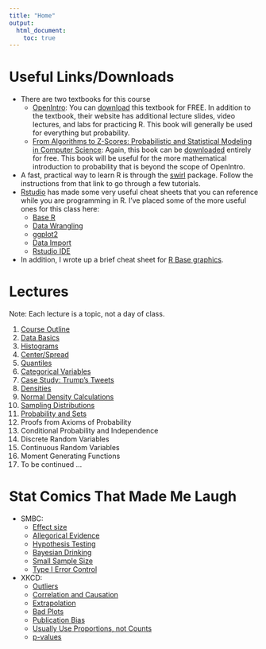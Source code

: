 ```yaml
---
title: "Home"
output:
  html_document:
    toc: true
---
```


# Useful Links/Downloads

- There are two textbooks for this course
    - [OpenIntro](https://www.openintro.org/stat/textbook.php?stat_book=os): You can [download](https://www.openintro.org/download.php?file=os3&referrer=/stat/textbook.php) this textbook for FREE. In addition to the textbook, their website has additional lecture slides, video lectures, and labs for practicing R. This book will generally be used for everything but probability.
    - [From Algorithms to Z-Scores: Probabilistic and Statistical Modeling in Computer Science](http://heather.cs.ucdavis.edu/probstatbook): Again, this book can be [downloaded](http://heather.cs.ucdavis.edu/~matloff/132/PLN/probstatbook/ProbStatBook.pdf) entirely for free. This book will be useful for the more mathematical introduction to probability that is beyond the scope of OpenIntro.
- A fast, practical way to learn R is through the [swirl](http://swirlstats.com/) package. Follow the instructions from that link to go through a few tutorials.
- [Rstudio](https://www.rstudio.com/resources/cheatsheets/) has made some very useful cheat sheets that you can reference while you are programming in R. I've placed some of the more useful ones for this class here:
    - [Base R](./cheat_sheets/base-r.pdf)
    - [Data Wrangling](./cheat_sheets/data-transformation-cheatsheet.pdf)
    - [ggplot2](./cheat_sheets/ggplot2-cheatsheet-2.1.pdf)
    - [Data Import](./cheat_sheets/data-import-cheatsheet.pdf)
    - [Rstudio IDE](./cheat_sheets/rstudio-IDE-cheatsheet.pdf)
- In addition, I wrote up a brief cheat sheet for [R Base graphics](base_r_cheatsheet.html).
    

# Lectures 

Note: Each lecture is a topic, not a day of class.

1. [Course Outline](00_course_outline.pdf)
2. [Data Basics](01_data_basics.pdf)
3. [Histograms](02_histograms.pdf)
4. [Center/Spread](03_center_spread.pdf)
5. [Quantiles](04_quantiles.pdf)
6. [Categorical Variables](05_categorical_variables.pdf)
7. [Case Study: Trump's Tweets](06_trump_case.pdf)
8. [Densities](07_densities.pdf)
9. [Normal Density Calculations](08_normal_calculations.pdf)
10. [Sampling Distributions](09_distribution_sample_mean.pdf)
11. [Probability and Sets](10_probability_and_sets)
12. Proofs from Axioms of Probability
13. Conditional Probability and Independence
14. Discrete Random Variables
15. Continuous Random Variables
16. Moment Generating Functions
17. To be continued ...

# Stat Comics That Made Me Laugh
- SMBC:
    - [Effect size](http://www.smbc-comics.com/comic/bacon-is-literally-cancer)
    - [Allegorical Evidence](http://www.smbc-comics.com/comic/accuracy-in-kids39-shows)
    - [Hypothesis Testing](http://www.smbc-comics.com/comic/i-object)
    - [Bayesian Drinking](http://www.smbc-comics.com/comic/2014-05-23)
    - [Small Sample Size](http://www.smbc-comics.com/comic/2014-09-17)
    - [Type I Error Control](http://smbc-comics.com/comic/false-positives)
- XKCD:
    - [Outliers](https://xkcd.com/539/)
    - [Correlation and Causation](https://xkcd.com/552/)
    - [Extrapolation](https://xkcd.com/605/)
    - [Bad Plots](https://xkcd.com/833/)
    - [Publication Bias](https://xkcd.com/882/)
    - [Usually Use Proportions, not Counts](https://www.xkcd.com/1138/)
    - [p-values](https://www.xkcd.com/1478/)

